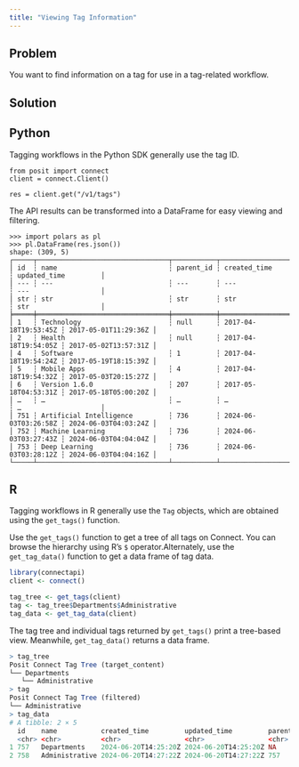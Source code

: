 ```yaml
---
title: "Viewing Tag Information"
---
```


## Problem

You want to find information on a tag for use in a tag-related workflow.

## Solution

::: {.panel-tabset group="language"}

## Python

Tagging workflows in the Python SDK generally use the tag ID.

```.python
from posit import connect
client = connect.Client()

res = client.get("/v1/tags")
```

The API results can be transformed into a DataFrame for easy viewing and filtering.

```.python
>>> import polars as pl
>>> pl.DataFrame(res.json())
shape: (309, 5)
┌─────┬─────────────────────────────────┬───────────┬──────────────────────┬──────────────────────┐
│ id  ┆ name                            ┆ parent_id ┆ created_time         ┆ updated_time         │
│ --- ┆ ---                             ┆ ---       ┆ ---                  ┆ ---                  │
│ str ┆ str                             ┆ str       ┆ str                  ┆ str                  │
╞═════╪═════════════════════════════════╪═══════════╪══════════════════════╪══════════════════════╡
│ 1   ┆ Technology                      ┆ null      ┆ 2017-04-18T19:53:45Z ┆ 2017-05-01T11:29:36Z │
│ 2   ┆ Health                          ┆ null      ┆ 2017-04-18T19:54:05Z ┆ 2017-05-02T13:57:31Z │
│ 4   ┆ Software                        ┆ 1         ┆ 2017-04-18T19:54:24Z ┆ 2017-05-19T18:15:39Z │
│ 5   ┆ Mobile Apps                     ┆ 4         ┆ 2017-04-18T19:54:32Z ┆ 2017-05-03T20:15:27Z │
│ 6   ┆ Version 1.6.0                   ┆ 207       ┆ 2017-05-18T04:53:31Z ┆ 2017-05-18T05:00:20Z │
│ …   ┆ …                               ┆ …         ┆ …                    ┆ …                    │
│ 751 ┆ Artificial Intelligence         ┆ 736       ┆ 2024-06-03T03:26:58Z ┆ 2024-06-03T04:03:24Z │
│ 752 ┆ Machine Learning                ┆ 736       ┆ 2024-06-03T03:27:43Z ┆ 2024-06-03T04:04:04Z │
│ 753 ┆ Deep Learning                   ┆ 736       ┆ 2024-06-03T03:28:12Z ┆ 2024-06-03T04:04:16Z │
└─────┴─────────────────────────────────┴───────────┴──────────────────────┴──────────────────────┘
```

## R

Tagging workflows in R generally use the `Tag` objects, which are obtained using the `get_tags()` function.

Use the `get_tags()` function to get a tree of all tags on Connect. You can browse the hierarchy using R's `$` operator.Alternately, use the `get_tag_data()` function to get a data frame of tag data.


```.r
library(connectapi)
client <- connect()

tag_tree <- get_tags(client)
tag <- tag_tree$Departments$Administrative
tag_data <- get_tag_data(client)
```

The tag tree and individual tags returned by `get_tags()` print a tree-based view. Meanwhile, `get_tag_data()` returns a data frame.

```.r
> tag_tree
Posit Connect Tag Tree (target_content)
└── Departments
   └── Administrative
> tag
Posit Connect Tag Tree (filtered)
└── Administrative
> tag_data
# A tibble: 2 × 5
  id    name           created_time         updated_time         parent_id
  <chr> <chr>          <chr>                <chr>                <chr>    
1 757   Departments    2024-06-20T14:25:20Z 2024-06-20T14:25:20Z NA       
2 758   Administrative 2024-06-20T14:27:22Z 2024-06-20T14:27:22Z 757 
``` 

:::
